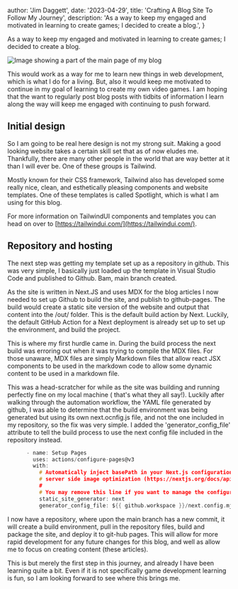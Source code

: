 
  author: 'Jim Daggett',
  date: '2023-04-29',
  title: 'Crafting A Blog Site To Follow My Journey',
  description:
    'As a way to keep my engaged and motivated in learning to create games; I decided to create a blog.',
}


As a way to keep my engaged and motivated in learning to create games; I decided 
to create a blog.

<Image src={designBlog} alt="Image showing a part of the main page of my blog" />

This would work as a way for me to learn new things in web development, which is 
what I do for a living. But, also it would keep me motivated to continue in my goal 
of learning to create my own video games. I am hoping that the want to regularly
post blog posts with tidbits of information I learn along the way will keep me 
engaged with continuing to push forward.

## Initial design

So I am going to be real here design is not my strong suit. Making a good looking 
website takes a certain skill set that as of now eludes me. Thankfully, there are 
many other people in the world that are way better at it than I will ever be. One 
of these groups is Tailwind. 

Mostly known for their CSS framework, Tailwind also has developed some really nice, 
clean, and esthetically pleasing components and website templates. One of these 
templates is called Spotlight, which is what I am using for this blog.

For more information on TailwindUI components and templates you can head on over to 
[https://tailwindui.com/](https://tailwindui.com/).

## Repository and hosting

The next step was getting my template set up as a repository in github. This was very 
simple, I basically just loaded up the template in Visual Studio Code and published 
to Github. Bam, main branch created.

As the site is written in Next.JS and uses MDX for the blog articles I now needed to 
set up Github to build the site, and publish to github-pages. The build would create 
a static site version of the website and output that content into the /out/ folder. 
This is the default build action by Next. Luckily, the default GitHub Action for a 
Next deployment is already set up to set up the environment, and build the project.

This is where my first hurdle came in. During the build process the next build was 
erroring out when it was trying to compile the MDX files. For those unaware, MDX files 
are simply Markdown files that allow react JSX components to be used in the markdown code 
to allow some dynamic content to be used in a markdown file.

This was a head-scratcher for while as the site was building and running perfectly fine 
on my local machine ( that's what they all say!). Luckily after walking through the 
automation workflow, the YAML file generated by github, I was able to determine that the 
build environment was being generated but using its own next.ocnfig.js file, and not the 
one included in my repository, so the fix was very simple. I added the 'generator_config_file' 
attribute to tell the build process to use the next config file included in the repository instead.

```c
      - name: Setup Pages
        uses: actions/configure-pages@v3
        with:
          # Automatically inject basePath in your Next.js configuration file and disable
          # server side image optimization (https://nextjs.org/docs/api-reference/next/image#unoptimized).
          #
          # You may remove this line if you want to manage the configuration yourself.
          static_site_generator: next
          generator_config_file: ${{ github.workspace }}/next.config.mjs
```

I now have a repository, where upon the main branch has a new commit, it will create a build environment, 
pull in the repository files, build and package the site, and deploy it to git-hub pages. This will allow 
for more rapid development for any future changes for this blog, and well as allow me to focus on creating 
content (these articles).

This is but merely the first step in this journey, and already I have been learning quite a bit. Even if it 
is not specifically game development learning is fun, so I am looking forward to see where this brings me.

